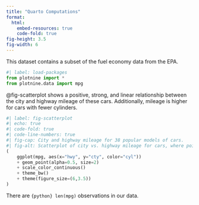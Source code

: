 ```yaml
---
title: "Quarto Computations"
format: 
  html:
    embed-resources: true
    code-fold: true
fig-height: 3.5
fig-width: 6
---
```


This dataset contains a subset of the fuel economy data from the EPA.

```python
#| label: load-packages
from plotnine import *
from plotnine.data import mpg
```

@fig-scatterplot shows a positive, strong, and linear relationship between the city and highway mileage of these cars.
Additionally, mileage is higher for cars with fewer cylinders.

```python
#| label: fig-scatterplot
#| echo: true
#| code-fold: true
#| code-line-numbers: true
#| fig-cap: City and highway mileage for 38 popular models of cars.
#| fig-alt: Scatterplot of city vs. highway mileage for cars, where points are colored by the number of cylinders. The plot displays a positive, linear, and strong relationship between city and highway mileage, and mileage increases as the number of cylinders decreases.
(
    ggplot(mpg, aes(x="hwy", y="cty", color="cyl"))
    + geom_point(alpha=0.5, size=2)
    + scale_color_continuous()
    + theme_bw()
    + theme(figure_size=(6,3.5))
)
```

There are `{python} len(mpg)` observations in our data.
